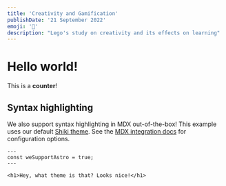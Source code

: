```yaml
---
title: 'Creativity and Gamification'
publishDate: '21 September 2022'
emoji: '🧱'
description: "Lego's study on creativity and its effects on learning"
---
```



<BlogLayout title={frontmatter.title} publishDate={frontmatter.publishDate}>

# Hello world!

<Counter client:load>This is a **counter**!</Counter>

## Syntax highlighting

We also support syntax highlighting in MDX out-of-the-box! This example uses our default [Shiki theme](https://github.com/shikijs/shiki). See the [MDX integration docs](https://docs.astro.build/en/guides/integrations-guide/mdx/#syntax-highlighting) for configuration options.

```astro
---
const weSupportAstro = true;
---

<h1>Hey, what theme is that? Looks nice!</h1>
```
</BlogLayout>